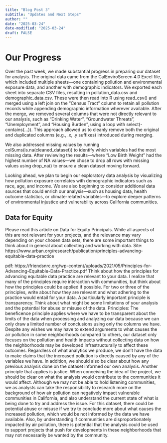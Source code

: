 ```yaml
---
title: "Blog Post 3"
subtitle: "Updates and Next Steps"
author: ""
date: "2025-03-24"
date-modified: "2025-03-24"
draft: FALSE
---
```

# Our Progress

Over the past week, we made substantial progress in preparing our dataset for analysis. The original data came from the CalEnviroScreen 4.0 Excel file, which included multiple sheets—one containing pollution and environmental exposure data, and another with demographic indicators. We exported each sheet into separate CSV files, resulting in pollution_data.csv and demographic_data.csv. These were then read into R using read_csv() and merged using a left join on the "Census Tract" column to retain all pollution records while appending demographic information wherever available. After the merge, we removed several columns that were not directly relevant to our analysis, such as "Drinking Water", "Groundwater Threats", "Unemployment", and "Housing Burden", using a loop with select(-contains(...)). This approach allowed us to cleanly remove both the original and duplicated columns (e.g., .x, .y suffixes) introduced during merging.

We also addressed missing values by running colSums(is.na(cleaned_dataset)) to identify which variables had the most missing data. After reviewing the results—where "Low Birth Weight" had the highest number of NA values—we chose to drop all rows with missing values using drop_na() to ensure a clean dataset moving forward. 

Looking ahead, we plan to begin our exploratory data analysis by visualizing how pollution exposure correlates with demographic indicators such as race, age, and income. We are also beginning to consider additional data sources that could enrich our analysis—such as housing data, health outcome statistics, or climate-related variables—to explore deeper patterns of environmental injustice and vulnerability across California communities.



## Data for Equity
Please read this article on Data for Equity Principals. While all aspects of this are not relevant for your projects, and the relevance may vary depending on your chosen data sets, there are some important things to think about in general about collecting and working with data.
Site: https://www.urban.org/research/publication/principles-advancing-equitable-data-practice


pdf: https://friendsnrc.org/wp-content/uploads/2021/05/Principles-for-Advancing-Equitable-Data-Practice.pdf
Think about how the principles for advancing equitable data practice are relevant to your data. I realize that many of the principles require interaction with communities, but think about how the principles could be applied if possible. For two or three of the principles, write about how they are relevant and what adhering to the practice would entail for your data. A particularly important principle is transparency. Think about what might be some limitations of your analysis and the potential for abuse or misuse of the data.
Principles: 
	The beneficence principle applies where we have to be transparent about the limits of the data when processing and analyzing our data because we can only draw a limited number of conclusions using only the columns we have. Despite any wishes we may have to extend arguments to what causes the air pollution in some neighborhoods compared to others, our dataset only focuses on the pollution and health impacts without collecting data on how the neighborhoods may be developed infrastructurally to affect these outcomes. Regardless of what analytics we produce, we don’t have the data to make claims that the increased pollution is directly caused by any of the variables we have. In addition, we should also be clear about how any previous analysis done on the dataset informed our own analysis. 
	Another principle that applies is justice. When conceiving the idea of the project, we should be clear on what the analysis would contribute to the communities it would affect. Although we may not be able to hold listening communities, we as analysts can take the responsibility to research more on the background of how air pollution can negatively impact vulnerable communities in California, and also understand the current state of what is being done to try and address the issue. For this dataset, there could be potential abuse or misuse if we try to conclude more about what causes the increased pollution, which would be not informed by the data we have available. Also, by understanding if communities are disproportionately impacted by air pollution, there is potential that the analysis could be used to support projects that push for developments in these neighborhoods that may not necessarily be wanted by the community.  




